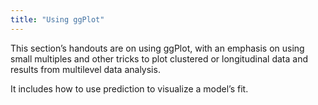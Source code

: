 ```yaml
---
title: "Using ggPlot"
---
```


This section's handouts are on using ggPlot, with an emphasis on using small multiples and other tricks to plot clustered or longitudinal data and results from multilevel data analysis.

It includes how to use prediction to visualize a model's fit.
